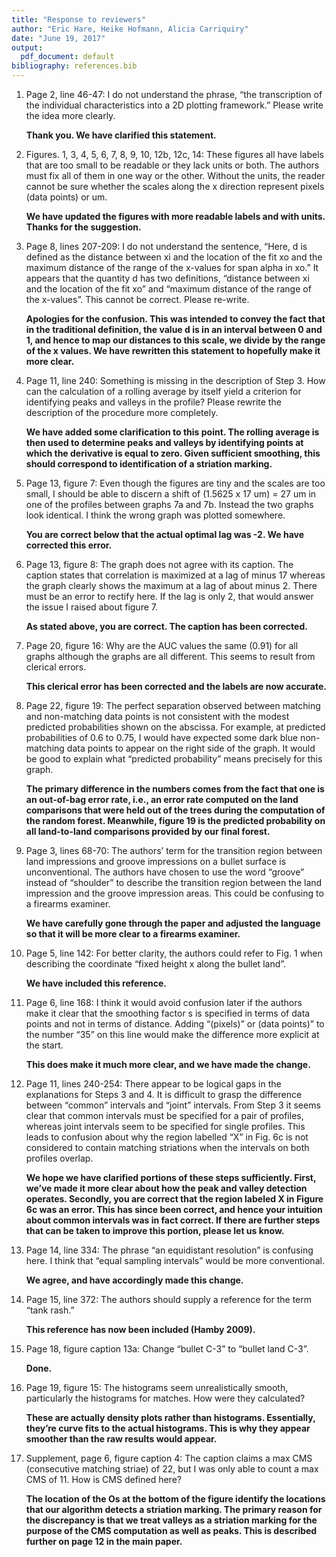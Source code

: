 ```yaml
---
title: "Response to reviewers"
author: "Eric Hare, Heike Hofmann, Alicia Carriquiry"
date: "June 19, 2017"
output:
  pdf_document: default
bibliography: references.bib
---
```


1. Page 2, line 46-47: I do not understand the phrase, “the transcription of the individual characteristics into a 2D plotting framework.” Please write the idea more clearly. 

    **Thank you. We have clarified this statement.**

2. Figures. 1, 3, 4, 5, 6, 7, 8, 9, 10, 12b, 12c, 14: These figures all have labels that are too small to be readable or they lack units or both.  The authors must fix all of them in one way or the other.  Without the units, the reader cannot be sure whether the scales along the x direction represent pixels (data points) or um. 

    **We have updated the figures with more readable labels and with units. Thanks for the suggestion.**

3. Page 8, lines 207-209: I do not understand the sentence, “Here, d is defined as the distance between xi and the location of the fit xo and the maximum distance of the range of the x-values for span alpha in xo.” It appears that the quantity d has two definitions, “distance between xi and the location of the fit xo” and “maximum distance of the range of the x-values”.  This cannot be correct. Please re-write. 

    **Apologies for the confusion. This was intended to convey the fact that in the traditional definition, the value d is in an interval between 0 and 1, and hence to map our distances to this scale, we divide by the range of the x values. We have rewritten this statement to hopefully make it more clear.** 

4. Page 11, line 240: Something is missing in the description of Step 3.  How can the calculation of a rolling average by itself yield a criterion for identifying peaks and valleys in the profile?  Please rewrite the description of the procedure more completely. 

    **We have added some clarification to this point. The rolling average is then used to determine peaks and valleys by identifying points at which the derivative is equal to zero. Given sufficient smoothing, this should correspond to identification of a striation marking.**

5. Page 13, figure 7: Even though the figures are tiny and the scales are too small, I should be able to discern a shift of (1.5625 x 17 um) = 27 um in one of the profiles between graphs 7a and 7b.  Instead the two graphs look identical.  I think the wrong graph was plotted somewhere. 

    **You are correct below that the actual optimal lag was -2. We have corrected this error.**

6. Page 13, figure 8: The graph does not agree with its caption.  The caption states that correlation is maximized at a lag of minus 17 whereas the graph clearly shows the maximum at a lag of about minus 2.  There must be an error to rectify here. If the lag is only 2, that would answer the issue I raised about figure 7.  

    **As stated above, you are correct. The caption has been corrected.**

7. Page 20, figure 16: Why are the AUC values the same (0.91) for all graphs although the graphs are all different.  This seems to result from clerical errors. 

    **This clerical error has been corrected and the labels are now accurate.**

8. Page 22, figure 19: The perfect separation observed between matching and non-matching data points is not consistent with the modest predicted probabilities shown on the abscissa.  For example, at predicted probabilities of 0.6 to 0.75, I would have expected some dark blue non-matching data points to appear on the right side of the graph.  It would be good to explain what “predicted probability” means precisely for this graph.

    **The primary difference in the numbers comes from the fact that one is an out-of-bag error rate, i.e., an error rate computed on the land comparisons that were held out of the trees during the computation of the random forest. Meanwhile, figure 19 is the predicted probability on all land-to-land comparisons provided by our final forest.**

9. Page 3, lines 68-70: The authors’ term for the transition region between land impressions and groove impressions on a bullet surface is unconventional. The authors have chosen to use the word “groove” instead of “shoulder” to describe the transition region between the land impression and the groove impression areas. This could be confusing to a firearms examiner.

    **We have carefully gone through the paper and adjusted the language so that it will be more clear to a firearms examiner.**

10. Page 5, line 142: For better clarity, the authors could refer to Fig. 1 when describing the coordinate “fixed height x along the bullet land”. 

    **We have included this reference.**

11. Page 6, line 168: I think it would avoid confusion later if the authors make it clear that the smoothing factor s is specified in terms of data points and not in terms of distance.  Adding “(pixels)” or (data points)” to the number “35” on this line would make the difference more explicit at the start.

    **This does make it much more clear, and we have made the change.**

12. Page 11, lines 240-254: There appear to be logical gaps in the explanations for Steps 3 and 4.  It is difficult to grasp the difference between “common” intervals and “joint” intervals.  From Step 3 it seems clear that common intervals must be specified for a pair of profiles, whereas joint intervals seem to be specified for single profiles.  This leads to confusion about why the region labelled “X” in Fig. 6c is not considered to contain matching striations when the intervals on both profiles overlap. 

    **We hope we have clarified portions of these steps sufficiently. First, we've made it more clear about how the peak and valley detection operates. Secondly, you are correct that the region labeled X in Figure 6c was an error. This has since been correct, and hence your intuition about common intervals was in fact correct. If there are further steps that can be taken to improve this portion, please let us know.**

13. Page 14, line 334: The phrase “an equidistant resolution” is confusing here.  I think that “equal sampling intervals” would be more conventional. 

    **We agree, and have accordingly made this change.**

14. Page 15, line 372: The authors should supply a reference for the term “tank rash.”

    **This reference has now been included (Hamby 2009).**

15. Page 18, figure caption 13a: Change “bullet C-3” to “bullet land C-3”.

    **Done.**

16. Page 19, figure 15: The histograms seem unrealistically smooth, particularly the histograms for matches.  How were they calculated?

    **These are actually density plots rather than histograms. Essentially, they're curve fits to the actual histograms. This is why they appear smoother than the raw results would appear.**

17. Supplement, page 6, figure caption 4: The caption claims a max CMS (consecutive matching striae) of 22, but I was only able to count a max CMS of 11. How is CMS defined here?

    **The location of the Os at the bottom of the figure identify the locations that our algorithm detects a striation marking. The primary reason for the discrepancy is that we treat valleys as a striation marking for the purpose of the CMS computation as well as peaks. This is described further on page 12 in the main paper.**
